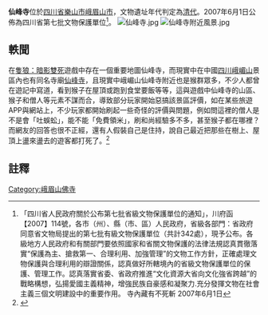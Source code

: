 {{msg:四川省文物保護單位
|名稱 = 仙峰寺
|編號 = 104
|圖片 = 
|級別 = S7
|分類 = 
|時代 = [[清代|清代]]
|地点 = [[四川省|四川省]][[樂山市|樂山市]][[峨眉山市|峨眉山市]]
|坐標 =
|登錄 = 2007年6月1日
}}
'''仙峰寺'''位於[[四川省|四川省]][[樂山市|樂山市]][[峨眉山市|峨眉山市]]，文物遺址年代判定為[[清代|清代]]。2007年6月1日公佈為四川省第七批文物保護單位<ref>「四川省人民政府關於公布第七批省級文物保護單位的通知」，川府函【2007】114號，各市（州）、縣（市、區）人民政府，省級各部門：省政府同意省文物局提出的第七批有級文物保護單位（共計342處），現予公布。各級地方人民政府和有關部門要依照國家和省關文物保護的法律法規認真貫徹落實“保護為主、搶救第一、合理利用、加強管理”的文物工作方針，正確處理文物保護與合理利用的辯證關係，認真做好所轄境內的省級文物保護單位的保護、管理工作。認真落實省委、省政府推進“文化資源大省向文化強省跨越”的戰略構想，弘揚愛國主義精神，增強民族自豪感和凝聚力.充分發揮文物在社會主義三個文明建設中的重要作用。
寺內藏有不死斬
2007年6月1日</ref>。
[[File:仙峰寺.jpg|thumb]]
[[File:仙峰寺附近風景.jpg|thumb]]

== 軼聞 ==
在[[隻狼：暗影雙死|隻狼：暗影雙死]]遊戲中存在一個重要地圖仙峰寺，而現實中在中國[[四川|四川]][[峨嵋山|峨嵋山]]景區內也有同名寺廟[[仙峰寺|仙峰寺]]，且現實中峨嵋山仙峰寺附近也是猴群眾多，不少人都曾在遊記中寫道，看到猴子在屋頂或跑到食堂要飯等等，這與遊戲中仙峰寺的山區、猴子和僧人等元素不謀而合，導致部分玩家開始惡搞該景區評價，如在某些旅遊APP與網站上，不少玩家都開始刷起一些奇怪的評價與問題，例如問這裡的僧人是不是會「吐蜈蚣」，能不能「免費領米」，刷和尚經驗多不多，甚至猴子都在哪裡？而網友的回答也很不正經，還有人假裝自己是住持，說自己最近把那些在樹上、屋頂上盪來盪去的遊客都打死了。<ref>{{cite web | title= 《隻狼》太夯惹禍？四川「仙峰寺」遭大量洗評：找不到那把妖刀 | url= https://www.ettoday.net/amp/lemon_amp_news.php?lemon_news_id=42675 | newspaper=  | date=  | access-date=  | archive-date= 2022-05-20 | archive-url= https://web.archive.org/web/20220520232727/https://www.ettoday.net/amp/lemon_amp_news.php?lemon_news_id=42675 }}</ref>

==註釋==
{{reflist}}
{{文物保護單位小作品}}

[[Category:峨眉山佛寺|Category:峨眉山佛寺]]